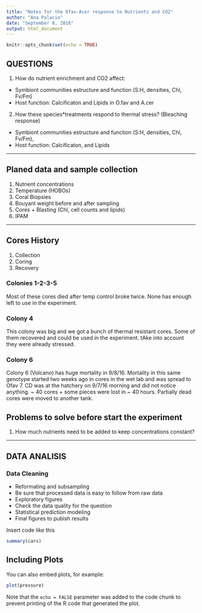 ```yaml
---
title: "Notes for the Ofav-Acer response to Nutrients and CO2"
author: "Ana Palacio"
date: "September 8, 2016"
output: html_document
---
```


```r
knitr::opts_chunk$set(echo = TRUE)
```

## QUESTIONS

 1. How do nutrient enrichment and CO2 affect: 
- Symbiont communities estructure and function (S:H, densities, Chl, Fv/Fm)
- Host function: Calcificaton and Lipids 
 in O.fav and A.cer

2.  How these species*treatments respond to thermal stress? (Bleaching response)
 - Symbiont communities estructure and function (S:H, densities, Chl, Fv/Fm),
 - Host function: Calcificaton, and Lipids
 
-----------------------------------------------

##  Planed data and sample collection 
 1. Nutrient concentrations 
 2. Temperature (HOBOs)
 4. Coral Biopsies
 5. Bouyant weight before and after sampling
 6. Cores + Blasting (Chl, cell counts and lipids)
 3. IPAM 

-----------------------------------------------

## Cores History
 1. Collection
 2. Coring
 3. Recovery
 
### Colonies 1-2-3-5
Most of these cores died after temp control broke twice. None has enough left to use in the experiment.

### Colony 4
This colony was big and we got a bunch of thermal resistant cores. Some of them recovered and could be used in the experiment. tAke into account they were already stressed. 
 
### Colony 6
 
Colony 6 (Volcano) has huge mortality in 9/8/16. Mortality in this same genotype started two weeks ago in cores in the wet lab and was spread to Ofav 7. CD was at the hatchery on 9/7/16 morning and did not notice anything. ~ 40 cores + some pieces were lost in ~ 40 hours. Partially dead cores were moved to another tank. 
 
## Problems to solve before start the experiment

1. How much nutrients need to be added to keep concentrations constant?


-----------------------------------------------
## DATA ANALISIS

### Data Cleaning

- Reformating and subsampling 
- Be sure that processed data is easy to follow from raw data
- Exploratory figures
- Check the data quality for the question 
- Statistical prediction modeling
- Final figures to pubish results 

Insert code like this 

```r
summary(cars)
```

## Including Plots

You can also embed plots, for example:

```r
plot(pressure)
```

Note that the `echo = FALSE` parameter was added to the code chunk to prevent printing of the R code that generated the plot.

